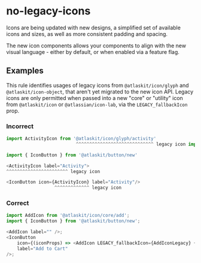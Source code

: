 # no-legacy-icons

Icons are being updated with new designs, a simplified set of available icons and sizes, as well as
more consistent padding and spacing.

The new icon components allows your components to align with the new visual language - either by
default, or when enabled via a feature flag.

## Examples

This rule identifies usages of legacy icons from `@atlaskit/icon/glyph` and `@atlaskit/icon-object`,
that aren't yet migrated to the new icon API. Legacy icons are only permitted when passed into a new
"core" or "utility" icon from `@atlaskit/icon` or `@atlassian/icon-lab`, via the
`LEGACY_fallbackIcon` prop.

### Incorrect

```js
import ActivityIcon from '@atlaskit/icon/glyph/activity'
                          ^^^^^^^^^^^^^^^^^^^^^^^^^^^^^ legacy icon import

import { IconButton } from '@atlaskit/button/new'

<ActivityIcon label="Activity">
^^^^^^^^^^^^^^^^^^^^^^^ legacy icon

<IconButton icon={ActivityIcon} label="Activity"/>
                  ^^^^^^^^^^^^^ legacy icon
```

### Correct

```js
import AddIcon from '@atlaskit/icon/core/add';
import { IconButton } from '@atlaskit/button/new';

<AddIcon label="" />;
<IconButton
	icon={(iconProps) => <AddIcon LEGACY_fallbackIcon={AddIconLegacy} {...iconProps} />}
	label="Add to Cart"
/>;
```
